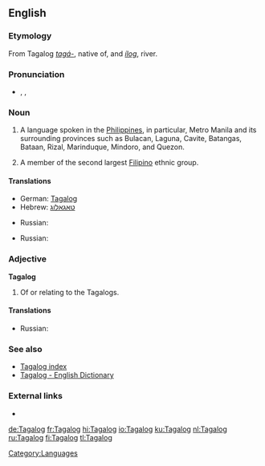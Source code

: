 ==English==

===Etymology===
From Tagalog ''[[tagá-]]'', native of, and ''[[ílog]]'', river.

===Pronunciation===
* {{enPR|tä.gäˈ.log}}, {{IPA|/tɑːˈgɑː.lɑːg/|/təːˈgɑː.lɑːg/}}, {{SAMPA|/tA"gA:.lAg/}}

===Noun===
{{wikipedia|Tagalog language}}
{{wikipedia|Tagalog people}}
{{en-noun|s|-}}

# {{uncountable}} A language spoken in the [[Philippines]], in particular, Metro Manila and its surrounding provinces such as Bulacan, Laguna, Cavite, Batangas, Bataan, Rizal, Marinduque, Mindoro, and Quezon.
# {{countable}} A member of the second largest [[Filipino]] ethnic group.

====Translations====
{{trans-top|language}}
* German: [[Tagalog]]
* Hebrew: [[טאגאלוג]]
{{trans-mid}}
* Russian: {{t|ru|тагaльский|tr=tagál’skij|m}}
{{trans-bottom}}

{{trans-top|member of the largest Filipino ethnic group}}
* Russian: {{t|ru|тагaл|tr=tagál|m}}
{{trans-mid}}
{{trans-bottom}}

===Adjective===
'''Tagalog'''

# Of or relating to the Tagalogs.

====Translations====
{{trans-top|of or relating to the Tagalogs}}
* Russian: {{t|ru|тагaльский|tr=tagál’skij}}
{{trans-mid}}
{{trans-bottom}}

===See also===
{{interwiktionary|code=tl}}
* [[Index:Tagalog|Tagalog index]]
* [http://www.tagalog-dictionary.com Tagalog - English Dictionary]
<!--*[[Filipino]], [[Pilipino]]
* [[Wiktionary:Filipino index|Filipino index]]-->

===External links===
* {{ISO 639|link=Ethnologue|1code=tl|code=tgl}}

[[Category:Languages]]

[[de:Tagalog]]
[[fr:Tagalog]]
[[hi:Tagalog]]
[[io:Tagalog]]
[[ku:Tagalog]]
[[nl:Tagalog]]
[[ru:Tagalog]]
[[fi:Tagalog]]
[[tl:Tagalog]]